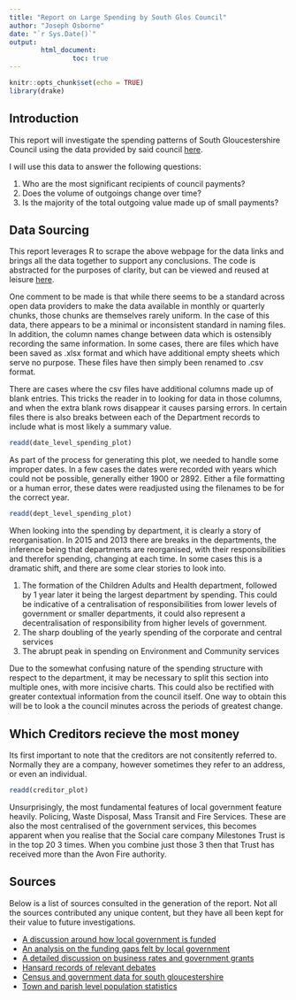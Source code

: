 ```yaml
---
title: "Report on Large Spending by South Glos Council"
author: "Joseph Osborne"
date: "`r Sys.Date()`"
output: 
        html_document:
                toc: true
---
```


```r
knitr::opts_chunk$set(echo = TRUE)
library(drake)
```

## Introduction

This report will investigate the spending patterns of South Gloucestershire Council using the data provided by said council [here](https://www.southglos.gov.uk/business/tenders-and-contracts/how-we-spend-our-money/council-payments-over-500/). 

I will use this data to answer the following questions:

1. Who are the most significant recipients of council payments?
1. Does the volume of outgoings change over time?
1. Is the majority of the total outgoing value made up of small payments?


## Data Sourcing

This report leverages R to scrape the above webpage for the data links and brings all the data together to support any conclusions. The code is abstracted for the purposes of clarity, but can be viewed and reused at leisure [here](http://a.link.webpage/).

One comment to be made is that while there seems to be a standard across open data providers to make the data available in monthly or quarterly chunks, those chunks are themselves rarely uniform. In the case of this data, there appears to be a minimal or inconsistent standard in naming files. In addition, the column names change between data which is ostensibly recording the same information. In some cases, there are files which have been saved as .xlsx format and which have additional empty sheets which serve no purpose. These files have then simply been renamed to .csv format. 

There are cases where the csv files have additional columns made up of blank entries. This tricks the reader in to looking for data in those columns, and when the extra blank rows disappear it causes parsing errors. In certain files there is also breaks between each of the Department records to include what is most likely a summary value.




```r


readd(date_level_spending_plot)
```

As part of the process for generating this plot, we needed to handle some improper dates. In a few cases the dates were recorded with years which could not be possible, generally either 1900 or 2892. Either a file formatting or a human error, these dates were readjusted using the filenames to be for the correct year. 

```r
readd(dept_level_spending_plot)
```

When looking into the spending by department, it is clearly a story of reorganisation. In 2015 and 2013 there are breaks in the departments, the inference being that departments are reorganised, with their responsibilities and therefor spending, changing at each time. In some cases this is a dramatic shift, and there are some clear stories to look into. 

1. The formation of the Children Adults and Health department, followed by 1 year later it being the largest department by spending. This could be indicative of a centralisation of responsibilities from lower levels of government or smaller departments, it could also represent a decentralisation of responsibility from higher levels of government. 
1. The sharp doubling of the yearly spending of the corporate and central services  
1. The abrupt peak in spending on Environment and Community services

Due to the somewhat confusing nature of the spending structure with respect to the department, it may be necessary to split this section into multiple ones, with more incisive charts. This could also be rectified with greater contextual information from the council itself. One way to obtain this will be to look a the council minutes across the periods of greatest change. 

## Which Creditors recieve the most money 

Its first important to note that the creditors are not consitently referred to. Normally they are a company, however sometimes they refer to an address, or even an individual.
```r
readd(creditor_plot)

```

Unsurprisingly, the most fundamental features of local government feature heavily. Policing, Waste Disposal, Mass Transit and Fire Services. These are also the most centralised of the government services, this becomes apparent when you realise that the Social care company Milestones Trust is in the top 20 3 times. When you combine just those 3 then that Trust has received more than the Avon Fire authority. 


## Sources

Below is a list of sources consulted in the generation of the report. Not all the sources contributed any unique content, but they have all been kept for their value to future investigations. 

* [A discussion around how local government is funded](https://citizensassembly.co.uk/how-is-local-government-funded/)
* [An analysis on the funding gaps felt by local government](https://www.local.gov.uk/sites/default/files/documents/Technical Document 2020.pdf)
* [A detailed discussion on business rates and government grants](https://www.local.gov.uk/topics/finance-and-business-rates/local-taxation-council-tax-and-business-rates)
* [Hansard records of relevant debates](https://hansard.parliament.uk/search/Debates?house=commons)
* [Census and government data for south gloucestershire](https://www.southglos.gov.uk/council-and-democracy/census/)
* [Town and parish level population statistics](https://www.southglos.gov.uk/documents/research/key statistics for town and parish councils.pdf)